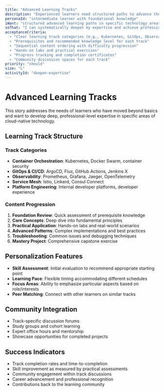 ```yaml
---
title: "Advanced Learning Tracks"
description: "Experienced learners need structured paths to advance their expertise"
personaId: "intermediate learner with foundational knowledge"
iWant: "structured advanced learning paths in specific technology areas"
soThat: "I can systematically deepen my expertise and achieve professional-level competency"
acceptanceCriteria:
  - "Clear learning track categories (e.g., Kubernetes, GitOps, Observability)"
  - "Prerequisites and recommended knowledge level for each track"
  - "Sequential content ordering with difficulty progression"
  - "Hands-on labs and practical exercises"
  - "Progress tracking and completion certificates"
  - "Community discussion spaces for each track"
priority: "should"
size: "L"
activityId: "deepen-expertise"
---
```


# Advanced Learning Tracks

This story addresses the needs of learners who have moved beyond basics and want to develop deep, professional-level expertise in specific areas of cloud-native technology.

## Learning Track Structure

### Track Categories
- **Container Orchestration**: Kubernetes, Docker Swarm, container security
- **GitOps & CI/CD**: ArgoCD, Flux, GitHub Actions, Jenkins X
- **Observability**: Prometheus, Grafana, Jaeger, OpenTelemetry
- **Service Mesh**: Istio, Linkerd, Consul Connect
- **Platform Engineering**: Internal developer platforms, developer experience

### Content Progression
1. **Foundation Review**: Quick assessment of prerequisite knowledge
2. **Core Concepts**: Deep dive into fundamental principles
3. **Practical Application**: Hands-on labs and real-world scenarios
4. **Advanced Patterns**: Complex implementations and best practices
5. **Troubleshooting**: Common issues and debugging techniques
6. **Mastery Project**: Comprehensive capstone exercise

## Personalization Features

- **Skill Assessment**: Initial evaluation to recommend appropriate starting point
- **Learning Pace**: Flexible timing accommodating different schedules
- **Focus Areas**: Ability to emphasize particular aspects based on role/interests
- **Peer Matching**: Connect with other learners on similar tracks

## Community Integration

- Track-specific discussion forums
- Study groups and cohort learning
- Expert office hours and mentorship
- Showcase opportunities for completed projects

## Success Indicators

- Track completion rates and time-to-completion
- Skill improvement as measured by practical assessments
- Community engagement within track discussions
- Career advancement and professional recognition
- Contributions back to the learning community